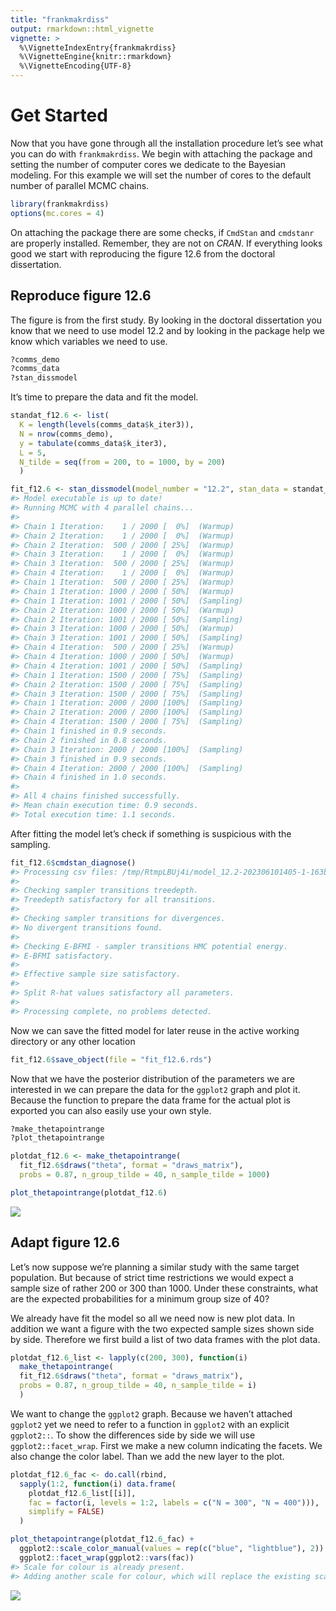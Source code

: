 ```yaml
---
title: "frankmakrdiss"
output: rmarkdown::html_vignette
vignette: >
  %\VignetteIndexEntry{frankmakrdiss}
  %\VignetteEngine{knitr::rmarkdown}
  %\VignetteEncoding{UTF-8}
---
```




# Get Started #

Now that you have gone through all the installation procedure
let's see what you can do with `frankmakrdiss`.
We begin with attaching the package
and setting the number of computer cores
we dedicate to the Bayesian modeling.
For this example we will set the number of cores
to the default number of parallel MCMC chains.


```r
library(frankmakrdiss)
options(mc.cores = 4)
```

On attaching the package
there are some checks,
if `CmdStan` and `cmdstanr` are properly installed.
Remember, they are not on *CRAN*.
If everything looks good
we start with reproducing the figure 12.6 from the doctoral dissertation.

## Reproduce figure 12.6 ##

The figure is from the first study.
By looking in the doctoral dissertation you know
that we need to use model 12.2
and by looking in the package help
we know which variables we need to use.


```r
?comms_demo
?comms_data
?stan_dissmodel
```

It's time to prepare the data
and fit the model.


```r
standat_f12.6 <- list(
  K = length(levels(comms_data$k_iter3)),
  N = nrow(comms_demo),
  y = tabulate(comms_data$k_iter3),
  L = 5,
  N_tilde = seq(from = 200, to = 1000, by = 200)
  )

fit_f12.6 <- stan_dissmodel(model_number = "12.2", stan_data = standat_f12.6)
#> Model executable is up to date!
#> Running MCMC with 4 parallel chains...
#> 
#> Chain 1 Iteration:    1 / 2000 [  0%]  (Warmup) 
#> Chain 2 Iteration:    1 / 2000 [  0%]  (Warmup) 
#> Chain 2 Iteration:  500 / 2000 [ 25%]  (Warmup) 
#> Chain 3 Iteration:    1 / 2000 [  0%]  (Warmup) 
#> Chain 3 Iteration:  500 / 2000 [ 25%]  (Warmup) 
#> Chain 4 Iteration:    1 / 2000 [  0%]  (Warmup) 
#> Chain 1 Iteration:  500 / 2000 [ 25%]  (Warmup) 
#> Chain 1 Iteration: 1000 / 2000 [ 50%]  (Warmup) 
#> Chain 1 Iteration: 1001 / 2000 [ 50%]  (Sampling) 
#> Chain 2 Iteration: 1000 / 2000 [ 50%]  (Warmup) 
#> Chain 2 Iteration: 1001 / 2000 [ 50%]  (Sampling) 
#> Chain 3 Iteration: 1000 / 2000 [ 50%]  (Warmup) 
#> Chain 3 Iteration: 1001 / 2000 [ 50%]  (Sampling) 
#> Chain 4 Iteration:  500 / 2000 [ 25%]  (Warmup) 
#> Chain 4 Iteration: 1000 / 2000 [ 50%]  (Warmup) 
#> Chain 4 Iteration: 1001 / 2000 [ 50%]  (Sampling) 
#> Chain 1 Iteration: 1500 / 2000 [ 75%]  (Sampling) 
#> Chain 2 Iteration: 1500 / 2000 [ 75%]  (Sampling) 
#> Chain 3 Iteration: 1500 / 2000 [ 75%]  (Sampling) 
#> Chain 1 Iteration: 2000 / 2000 [100%]  (Sampling) 
#> Chain 2 Iteration: 2000 / 2000 [100%]  (Sampling) 
#> Chain 4 Iteration: 1500 / 2000 [ 75%]  (Sampling) 
#> Chain 1 finished in 0.9 seconds.
#> Chain 2 finished in 0.8 seconds.
#> Chain 3 Iteration: 2000 / 2000 [100%]  (Sampling) 
#> Chain 3 finished in 0.9 seconds.
#> Chain 4 Iteration: 2000 / 2000 [100%]  (Sampling) 
#> Chain 4 finished in 1.0 seconds.
#> 
#> All 4 chains finished successfully.
#> Mean chain execution time: 0.9 seconds.
#> Total execution time: 1.1 seconds.
```

After fitting the model
let's check if something is suspicious with the sampling.


```r
fit_f12.6$cmdstan_diagnose()
#> Processing csv files: /tmp/RtmpLBUj4i/model_12.2-202306101405-1-163b68.csv, /tmp/RtmpLBUj4i/model_12.2-202306101405-2-163b68.csv, /tmp/RtmpLBUj4i/model_12.2-202306101405-3-163b68.csv, /tmp/RtmpLBUj4i/model_12.2-202306101405-4-163b68.csv
#> 
#> Checking sampler transitions treedepth.
#> Treedepth satisfactory for all transitions.
#> 
#> Checking sampler transitions for divergences.
#> No divergent transitions found.
#> 
#> Checking E-BFMI - sampler transitions HMC potential energy.
#> E-BFMI satisfactory.
#> 
#> Effective sample size satisfactory.
#> 
#> Split R-hat values satisfactory all parameters.
#> 
#> Processing complete, no problems detected.
```

Now we can save the fitted model for later reuse
in the active working directory or any other location


```r
fit_f12.6$save_object(file = "fit_f12.6.rds")
```

Now that we have the posterior distribution
of the parameters we are interested in
we can prepare the data for the `ggplot2` graph and plot it.
Because the function to prepare the data frame for the actual plot is exported
you can also easily use your own style.


```r
?make_thetapointrange
?plot_thetapointrange
```

```r
plotdat_f12.6 <- make_thetapointrange(
  fit_f12.6$draws("theta", format = "draws_matrix"),
  probs = 0.87, n_group_tilde = 40, n_sample_tilde = 1000)
```

```r
plot_thetapointrange(plotdat_f12.6)
```

![](img/plot1-1.png)

## Adapt figure 12.6 ##

Let's now suppose
we're planning a similar study with the same target population.
But because of strict time restrictions
we would expect a sample size of rather 200 or 300 than 1000.
Under these constraints,
what are the expected probabilities for a minimum group size of 40?

We already have fit the model so all we need now is new plot data.
In addition we want a figure with the two expected sample sizes
shown side by side.
Therefore we first build a list of two data frames with the plot data.


```r
plotdat_f12.6_list <- lapply(c(200, 300), function(i)
  make_thetapointrange(
  fit_f12.6$draws("theta", format = "draws_matrix"),
  probs = 0.87, n_group_tilde = 40, n_sample_tilde = i)
  )
```

We want to change the `ggplot2` graph.
Because we haven't attached `ggplot2` yet
we need to refer to a function in `ggplot2` with an explicit `ggplot2::`.
To show the differences side by side
we will use `ggplot2::facet_wrap`.
First we make a new column indicating the facets.
We also change the color label.
Than we add the new layer to the plot.


```r
plotdat_f12.6_fac <- do.call(rbind,
  sapply(1:2, function(i) data.frame(
    plotdat_f12.6_list[[i]],
    fac = factor(i, levels = 1:2, labels = c("N = 300", "N = 400"))),
    simplify = FALSE)
  )
```

```r
plot_thetapointrange(plotdat_f12.6_fac) +
  ggplot2::scale_color_manual(values = rep(c("blue", "lightblue"), 2)) +
  ggplot2::facet_wrap(ggplot2::vars(fac))
#> Scale for colour is already present.
#> Adding another scale for colour, which will replace the existing scale.
```

![](img/plot2-1.png)
